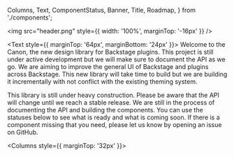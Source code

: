   Columns,
  Text,
  ComponentStatus,
  Banner,
  Title,
  Roadmap,
} from './components';

<Unstyled>

<img src="header.png" style={{ width: '100%', marginTop: '-16px' }} />

<Text style={{ marginTop: '64px', marginBottom: '24px' }}>
  Welcome to the Canon, the new design library for Backstage plugins. This
  project is still under active development but we will make sure to document
  the API as we go. We are aiming to improve the general UI of Backstage and
  plugins across Backstage. This new library will take time to build but we are
  building it incrementally with not conflict with the existing theming system.
</Text>

<Banner variant="warning">
  This library is still under heavy construction. Please be aware that the API
  will change until we reach a stable release.
</Banner>

<Title style={{ marginTop: '48px' }} type="h2">
  Component Status
</Title>
<Text>
  We are still in the process of documenting the API and building the
  components. You can use the statuses below to see what is ready and what is
  coming soon. If there is a component missing that you need, please let us know
  by opening an issue on GitHub.
</Text>

<Columns style={{ marginTop: '32px' }}>
  <ComponentStatus
    name="Box"
    status="alpha"
    link="/?path=/docs/components-box--docs"
  />
  <ComponentStatus
    name="Button"
    status="inProgress"
    link="/?path=/docs/components-button--docs"
  />
  <ComponentStatus name="Checkbox" status="notStarted" />
  <ComponentStatus
    name="Container"
    status="alpha"
    link="/?path=/docs/components-container--docs"
  />
  <ComponentStatus
    name="Grid"
    status="alpha"
    link="/?path=/story/components-grid--docs"
  />
  <ComponentStatus name="Header" status="notStarted" />
  <ComponentStatus
    name="Icon"
    status="alpha"
    link="/?path=/docs/components-icon--docs"
  />
  <ComponentStatus
    name="Inline"
    status="alpha"
    link="/?path=/story/components-inline--default"
  />
  <ComponentStatus name="Input" status="notStarted" />
  <ComponentStatus name="Radio" status="notStarted" />
  <ComponentStatus name="Select" status="notStarted" />
  <ComponentStatus
    name="Stack"
    status="alpha"
    link="/?path=/docs/components-stack--default"
  />
  <ComponentStatus name="Switch" status="notStarted" />
  <ComponentStatus name="Tabs" status="notStarted" />
  <ComponentStatus name="Tooltip" status="notStarted" />
</Columns>

<Title style={{ marginTop: '48px' }} type="h2">
  Roadmap
</Title>

<Roadmap list={list} />

</Unstyled>
